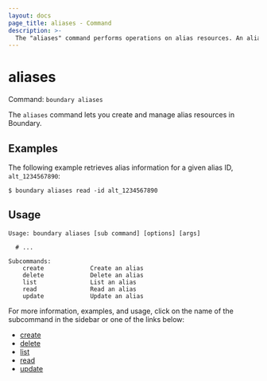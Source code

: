 ```yaml
---
layout: docs
page_title: aliases - Command
description: >-
  The "aliases" command performs operations on alias resources. An alias is a globally unique, DNS-like string that is associated with a destination resource.
---
```


# aliases

Command: `boundary aliases`

The `aliases` command lets you create and manage alias resources in Boundary.


## Examples

The following example retrieves alias information for a given alias ID, `alt_1234567890`:

```shell-session
$ boundary aliases read -id alt_1234567890
```

## Usage

<CodeBlockConfig hideClipboard>

```shell-session
Usage: boundary aliases [sub command] [options] [args]

  # ...

Subcommands:
    create             Create an alias
    delete             Delete an alias
    list               List an alias
    read               Read an alias
    update             Update an alias
```

</CodeBlockConfig>

For more information, examples, and usage, click on the name
of the subcommand in the sidebar or one of the links below:

- [create](/boundary/docs/commands/aliases/create)
- [delete](/boundary/docs/commands/aliases/delete)
- [list](/boundary/docs/commands/aliases/list)
- [read](/boundary/docs/commands/aliases/read)
- [update](/boundary/docs/commands/aliases/update)